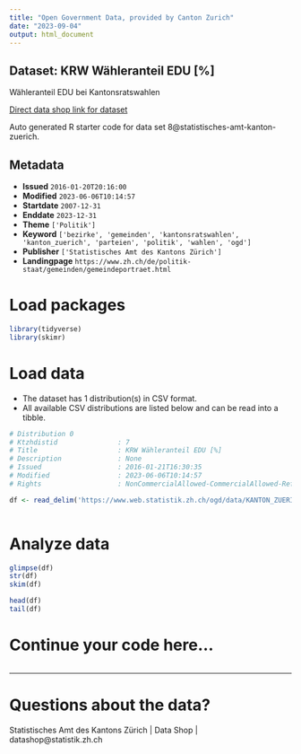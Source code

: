 ```yaml
---
title: "Open Government Data, provided by Canton Zurich"
date: "2023-09-04"
output: html_document
---
```


## Dataset: KRW Wähleranteil EDU [%]

Wähleranteil EDU bei Kantonsratswahlen

[Direct data shop link for dataset](https://www.zh.ch/de/politik-staat/opendata.html#/datasets/8@statistisches-amt-kanton-zuerich)

Auto generated R starter code for data set 8@statistisches-amt-kanton-zuerich.

## Metadata

- **Issued** `2016-01-20T20:16:00`
- **Modified** `2023-06-06T10:14:57`
- **Startdate** `2007-12-31`
- **Enddate** `2023-12-31`
- **Theme** `['Politik']`
- **Keyword** `['bezirke', 'gemeinden', 'kantonsratswahlen', 'kanton_zuerich', 'parteien', 'politik', 'wahlen', 'ogd']`
- **Publisher** `['Statistisches Amt des Kantons Zürich']`
- **Landingpage** `https://www.zh.ch/de/politik-staat/gemeinden/gemeindeportraet.html`


# Load packages

```r

library(tidyverse)
library(skimr)

```

# Load data

-   The dataset has 1 distribution(s) in CSV format.
-   All available CSV distributions are listed below and can be read into a tibble.

```r

# Distribution 0
# Ktzhdistid               : 7
# Title                    : KRW Wähleranteil EDU [%]
# Description              : None
# Issued                   : 2016-01-21T16:30:35
# Modified                 : 2023-06-06T10:14:57
# Rights                   : NonCommercialAllowed-CommercialAllowed-ReferenceRequired

df <- read_delim('https://www.web.statistik.zh.ch/ogd/data/KANTON_ZUERICH_437.csv')



```

# Analyze data

```r

glimpse(df)
str(df)
skim(df)

head(df)
tail(df)

```

# Continue your code here...

```r

```

------------------------------------------------------------------------

# Questions about the data?

Statistisches Amt des Kantons Zürich | Data Shop | datashop@statistik.zh.ch
